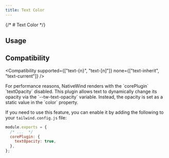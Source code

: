 ```yaml
---
title: Text Color
---
```



{/* # Text Color */}

## Usage

<Usage />

## Compatibility

<Compatibility
  supported={["text-{n}", "text-[n]"]}
  none={["text-inherit", "text-current"]}
/>

<Callout type="note" title="textOpacity (native only)">
For performance reasons, NativeWind renders with the `corePlugin` `textOpacity` disabled. This plugin allows text to dynamically change its opacity via the `--tw-text-opacity` variable. Instead, the opacity is set as a static value in the `color` property.

If you need to use this feature, you can enable it by adding the following to your `tailwind.config.js` file:

```js title=tailwind.config.js
module.exports = {
  /* ...  */
  corePlugin: {
    textOpacity: true,
  },
};
```
</Callout>
